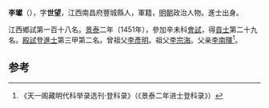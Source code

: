 '''李瓛'''（{{bd|1424年||？}}），字'''世望'''，江西南昌府豐城縣人，軍籍，[[明朝|明朝]]政治人物。進士出身。

江西鄉試第一百十八名。[[景泰|景泰]]二年（1451年），參加辛未科[[會試|會試]]，得[[貢士|貢士]]第二十九名。[[殿試|殿試]]登[[進士|進士]]第三甲第二名。曾祖父[[李彥明|李彥明]]。祖父[[李宗海|李宗海]]。父亲[[李南暉|李南暉]]<ref>《天一阁藏明代科举录选刊·登科录》（《景泰二年进士登科录》）</ref>。

==参考==
{{reflist}}
{{明朝人物小作品}}
{{景泰二年辛未科殿試金榜}}